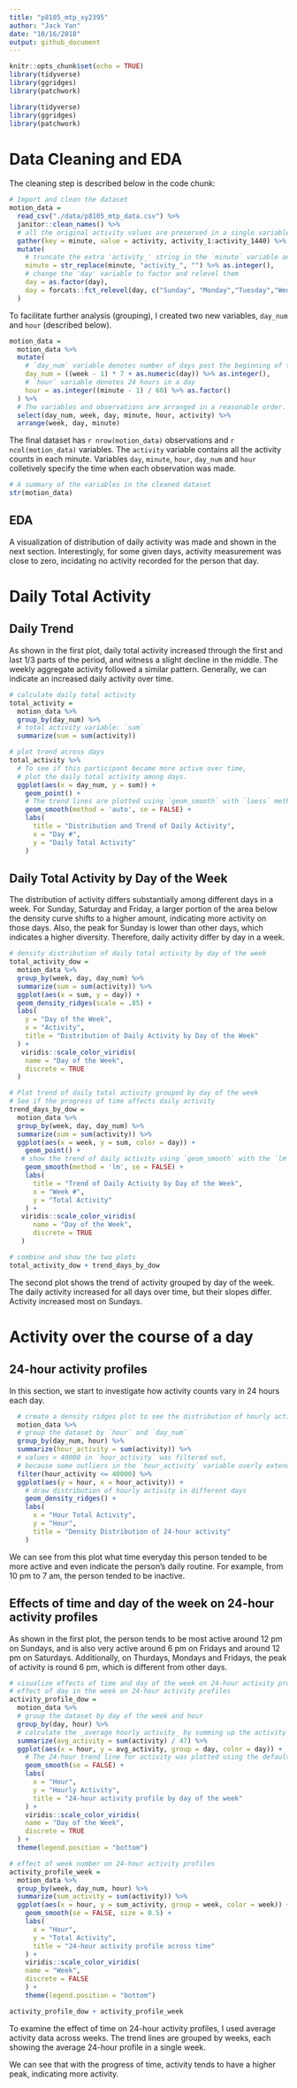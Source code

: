```yaml
---
title: "p8105_mtp_xy2395"
author: "Jack Yan"
date: "10/16/2018"
output: github_document
---
```


```r
knitr::opts_chunk$set(echo = TRUE)
library(tidyverse)
library(ggridges)
library(patchwork)
```

```r
library(tidyverse)
library(ggridges)
library(patchwork)

```

# Data Cleaning and EDA

The cleaning step is described below in the code chunk:

```r
# Import and clean the dataset
motion_data = 
  read_csv("./data/p8105_mtp_data.csv") %>% 
  janitor::clean_names() %>% 
  # all the original activity values are preserved in a single variable
  gather(key = minute, value = activity, activity_1:activity_1440) %>% 
  mutate(
    # truncate the extra 'activity_' string in the `minute` variable and change it to integer
    minute = str_replace(minute, "activity_", "") %>% as.integer(),
    # change the 'day' variable to factor and relevel them
    day = as.factor(day),
    day = forcats::fct_relevel(day, c("Sunday", "Monday","Tuesday","Wednesday","Thursday","Friday","Saturday"))
  )
```

To facilitate further analysis (grouping), I created two new variables, `day_num` and `hour` (described below). 

```r
motion_data = 
  motion_data %>% 
  mutate(
    # `day_num` variable denotes number of days past the beginning of the study
    day_num = ((week - 1) * 7 + as.numeric(day)) %>% as.integer(),
    # `hour` variable denotes 24 hours in a day
    hour = as.integer((minute - 1) / 60) %>% as.factor()
  ) %>% 
  # The variables and observations are arranged in a reasonable order.
  select(day_num, week, day, minute, hour, activity) %>% 
  arrange(week, day, minute) 
```

The final dataset has `r nrow(motion_data)` observations and `r ncol(motion_data)` variables. The `activity` variable contains all the activity counts in each minute. Variables `day`, `minute`, `hour`, `day_num` and `hour` colletively specify the time when each observation was made.

```r
# A summary of the variables in the cleaned dataset 
str(motion_data)
```

## EDA

A visualization of distribution of daily activity was made and shown in the next section. Interestingly, for some given days, activity measurement was close to zero, incidating no activity recorded for the person that day.

# Daily Total Activity 

## Daily Trend

As shown in the first plot, daily total activity increased through the first and last 1/3 parts of the period, and witness a slight decline in the middle. The weekly aggregate activity followed a similar pattern. Generally, we can indicate an increased daily activity over time.

```r
# calculate daily total activity 
total_activity = 
  motion_data %>% 
  group_by(day_num) %>% 
  # total activity variable: `sum`
  summarize(sum = sum(activity))

# plot trend across days
total_activity %>% 
  # To see if this participant became more active over time, 
  # plot the daily total activity among days.
  ggplot(aes(x = day_num, y = sum)) +
    geom_point() +
    # The trend lines are plotted using `geom_smooth` with `loess` method
    geom_smooth(method = 'auto', se = FALSE) +
    labs(
      title = "Distribution and Trend of Daily Activity",
      x = "Day #",
      y = "Daily Total Activity"
    )

```

## Daily Total Activity by Day of the Week 

The distribution of activity differs substantially among different days in a week. For Sunday, Saturday and Friday, a larger portion of the area below the density curve shifts to a higher amount, indicating more activity on those days. Also, the peak for Sunday is lower than other days, which indicates a higher diversity. Therefore, daily activity differ by day in a week.

```r
# density distribution of daily total activity by day of the week
total_activity_dow = 
  motion_data %>% 
  group_by(week, day, day_num) %>%
  summarize(sum = sum(activity)) %>% 
  ggplot(aes(x = sum, y = day)) + 
  geom_density_ridges(scale = .85) +
  labs(
    y = "Day of the Week",
    x = "Activity",
    title = "Distribution of Daily Activity by Day of the Week"
  ) +
   viridis::scale_color_viridis(
    name = "Day of the Week", 
    discrete = TRUE
  )

# Plot trend of daily total activity grouped by day of the week
# See if the progress of time affects daily activity 
trend_days_by_dow = 
  motion_data %>% 
  group_by(week, day, day_num) %>%
  summarize(sum = sum(activity)) %>% 
  ggplot(aes(x = week, y = sum, color = day)) +
    geom_point() +
   # show the trend of daily activity using `geom_smooth` with the `lm` method
    geom_smooth(method = 'lm', se = FALSE) +
    labs(
      title = "Trend of Daily Activity by Day of the Week",
      x = "Week #",
      y = "Total Activity"
    ) +
   viridis::scale_color_viridis(
      name = "Day of the Week", 
      discrete = TRUE
   )

# combine and show the two plots
total_activity_dow + trend_days_by_dow
```

The second plot shows the trend of activity grouped by day of the week. The daily activity increased for all days over time, but their slopes differ. Activity increased most on Sundays.

# Activity over the course of a day

## 24-hour activity profiles

In this section, we start to investigate how activity counts vary in 24 hours each day.    

```r
  # create a density ridges plot to see the distribution of hourly activity
  motion_data %>% 
  # group the dataset by `hour` and `day_num`
  group_by(day_num, hour) %>% 
  summarize(hour_activity = sum(activity)) %>% 
  # values > 40000 in `hour_activity` was filtered out,
  # because some outliers in the `hour_activity` variable overly extend the X scale and therefore affect readability
  filter(hour_activity <= 40000) %>% 
  ggplot(aes(y = hour, x = hour_activity)) +
    # draw distribution of hourly activity in different days
    geom_density_ridges() +
    labs(
      x = "Hour Total Activity",
      y = "Hour",
      title = "Density Distribution of 24-hour activity"
    )

```

We can see from this plot what time everyday this person tended to be more active and even indicate the person's daily routine. For example, from 10 pm to 7 am, the person tended to be inactive.

## Effects of time and day of the week on 24-hour activity profiles

As shown in the first plot, the person tends to be most active around 12 pm on Sundays, and is also very active around 6 pm on Fridays and around 12 pm on Saturdays. Additionally, on Thurdays, Mondays and Fridays, the peak of activity is round 6 pm, which is different from other days.

```r
# visualize effects of time and day of the week on 24-hour activity profiles
# effect of day in the week on 24-hour activity profiles
activity_profile_dow = 
  motion_data %>% 
  # group the dataset by day of the week and hour
  group_by(day, hour) %>%
  # calculate the _average hourly activity_ by summing up the activity counts in each group and divide it by the total number of weeks
  summarize(avg_activity = sum(activity) / 47) %>% 
  ggplot(aes(x = hour, y = avg_activity, group = day, color = day)) +
    # The 24-hour trend line for activity was plotted using the default "loess" method. 
    geom_smooth(se = FALSE) +
    labs(
      x = "Hour",
      y = "Hourly Activity",
      title = "24-hour activity profile by day of the week"
    ) +
    viridis::scale_color_viridis(
    name = "Day of the Week", 
    discrete = TRUE
  ) +
  theme(legend.position = "bottom")

# effect of week number on 24-hour activity profiles
activity_profile_week = 
  motion_data %>% 
  group_by(week, day_num, hour) %>%
  summarize(sum_activity = sum(activity)) %>% 
  ggplot(aes(x = hour, y = sum_activity, group = week, color = week)) +
    geom_smooth(se = FALSE, size = 0.5) +
    labs(
      x = "Hour",
      y = "Total Activity",
      title = "24-hour activity profile across time"
    ) +
    viridis::scale_color_viridis(
    name = "Week", 
    discrete = FALSE
    ) +
    theme(legend.position = "bottom")

activity_profile_dow + activity_profile_week
```

To examine the effect of time on 24-hour activity profiles, I used average activity data across weeks. The trend lines are grouped by weeks, each showing the average 24-hour profile in a single week. 

We can see that with the progress of time, activity tends to have a higher peak, indicating more activity.

